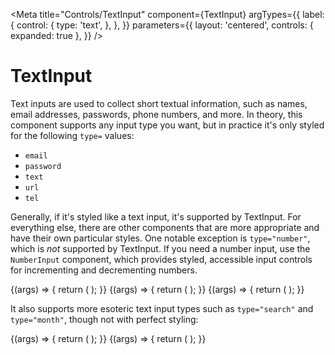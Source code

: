 

<Meta
  title="Controls/TextInput"
  component={TextInput}
  argTypes={{
    label: {
      control: {
        type: 'text',
      },
    },
  }}
  parameters={{
    layout: 'centered',
    controls: { expanded: true },
  }}
/>

# TextInput

Text inputs are used to collect short textual information, such as names, email
addresses, passwords, phone numbers, and more. In theory, this component
supports any input type you want, but in practice it's only styled for the
following `type=` values:

- `email`
- `password`
- `text`
- `url`
- `tel`

Generally, if it's styled like a text input, it's supported by TextInput. For
everything else, there are other components that are more appropriate and have
their own particular styles. One notable exception is `type="number"`, which is
_not_ supported by TextInput. If you need a number input, use the `NumberInput`
component, which provides styled, accessible input controls for incrementing and
decrementing numbers.

<Canvas>
  <Story name="Unfilled" parameters={{ layout: 'centered' }}>
    {(args) => {
      return (
        <TextInput
          label="Username"
          style={{
            width: '400px',
          }}
          {...args}
        />
      );
    }}
  </Story>
</Canvas>

<Canvas>
  <Story name="Invalid Email" parameters={{ layout: 'centered' }}>
    {(args) => {
      return (
        <TextInput
          label="Email Address"
          style={{
            width: '400px',
          }}
          validation={{
            type: 'invalid',
            icon: BsExclamationCircle,
            message: 'There is already an account with this email.',
          }}
          defaultValue="nuck@kitsu.io"
          {...args}
        />
      );
    }}
  </Story>
</Canvas>

<Canvas>
  <Story name="Valid Password" parameters={{ layout: 'centered' }}>
    {(args) => {
      return (
        <TextInput
          label="Password"
          style={{
            width: '400px',
          }}
          validation={{
            type: 'valid',
            icon: BsShieldCheck,
            message: "Woah, that's an excellent password!",
          }}
          type="password"
          defaultValue="correct horse battery staple"
          {...args}
        />
      );
    }}
  </Story>
</Canvas>

It also supports more esoteric text input types such as `type="search"` and
`type="month"`, though not with perfect styling:

<Canvas>
  <Story name="Search" parameters={{ layout: 'centered' }}>
    {(args) => {
      return (
        <TextInput
          label="Search for Anime or Manga..."
          style={{
            width: '400px',
          }}
          type="search"
          defaultValue="Attack on Titan"
          {...args}
        />
      );
    }}
  </Story>
</Canvas>

<Canvas>
  <Story name="Month" parameters={{ layout: 'centered' }}>
    {(args) => {
      return (
        <TextInput
          label="Month"
          style={{
            width: '400px',
          }}
          type="month"
          defaultValue="Junuary"
          {...args}
        />
      );
    }}
  </Story>
</Canvas>
